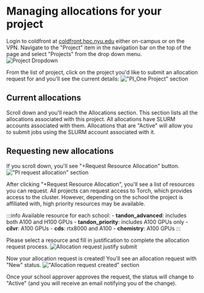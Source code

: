 
# Managing allocations for your project

Login to coldfront at [coldfront.hpc.nyu.edu](https://coldfront.hpc.nyu.edu) either on-campus or on the VPN. Navigate to the "Project" item in the navigation bar on the top of the page and select "Projects" from the drop down menu.<br/>
![Project Dropdown](./static/project_dropdown.png)

From the list of project, click on the project you'd like to submit an allocation request for and you'll see the current details:
!["PI_One Project" section](./static/PI_one_project.png)

## Current allocations
Scroll down and you'll reach the Allocations section. This section lists all the allocations associated with this project. All allocations have SLURM accounts associated with them. Allocations that are "Active" will allow you to submit jobs using the SLURM account associated with it.

## Requesting new allocations
If you scroll down, you'll see "+Request Resource Allocation" button.
!["PI request allocation" section](./static/PI_request_allocation.png)

After clicking "+Request Resource Allocation", you'll see a list of resources you can request. All projects can request access to Torch, which provides access to the cluster. However, depending on the school the project is affiliated with, high priority resources may be available.

:::info Available resource for each school:
<Tabs>
  <TabItem value="tandon" label="Tandon" default>
    -   **tandon_advanced**: includes both A100 and H100 GPUs
    -   **tandon_priority**: includes A100 GPUs only
  </TabItem>
  <TabItem value="arts-sciences" label="Arts & Sciences">
    -   **cilvr**: A100 GPUs
    -   **cds**: rtx8000 and A100
    -   **chemistry**: A100 GPUs
  </TabItem>
</Tabs>
:::

Please select a resource and fill in justification to complete the allocation request process.
![Allocation request justify submit](./static/allocation_request_submit.png)

Now your allocation request is created! You'll see an allocation request with "New" status.
!["Allocation request created" section](./static/allocation_request_created.png)

Once your school approver approves the request, the status will change to "Active" (and you will receive an email notifying you of the change). 

